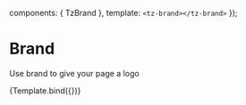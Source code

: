 

<Meta title="Layout/Brand" component={TzBrand} decorators={[withDesign]} />

  components: { TzBrand },
  template: `<tz-brand></tz-brand>`
});

# Brand

Use brand to give your page a logo

<Canvas>
  <Story
    name="Default"
    parameters={{
      design: {
        type: 'figma',
        url: 'https://www.figma.com/file/TU7n3pEHWIV5rWZUcUboOP/Ready-for-dev?node-id=4%3A10791'
      }
    }}
  >
    {Template.bind({})}
  </Story>
</Canvas>
